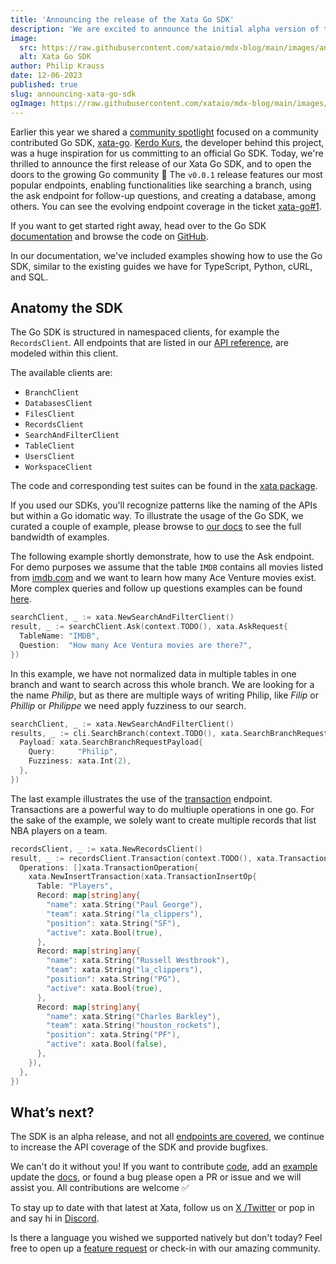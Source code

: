```yaml
---
title: 'Announcing the release of the Xata Go SDK'
description: 'We are excited to announce the initial alpha version of the Xata Go SDK.'
image:
  src: https://raw.githubusercontent.com/xataio/mdx-blog/main/images/announcing-xata-sdk-cover.jpg
  alt: Xata Go SDK
author: Philip Krauss
date: 12-06-2023
published: true
slug: announcing-xata-go-sdk
ogImage: https://raw.githubusercontent.com/xataio/mdx-blog/main/images/announcing-xata-sdk-cover.jpg
---
```


Earlier this year we shared a [community spotlight](https://xata.io/blog/community-spotlight-xata-go-sdk) focused on a community contributed Go SDK, [xata-go](https://github.com/kerdokurs/xata-go). [Kerdo Kurs](https://www.linkedin.com/in/kerdokurs/), the developer behind this project, was a huge inspiration for us committing to an official Go SDK. Today, we're thrilled to announce the first release of our Xata Go SDK, and to open the doors to the growing Go community 🎉
The `v0.0.1` release features our most popular endpoints, enabling functionalities like searching a branch, using the ask endpoint for follow-up questions, and creating a database, among others.
You can see the evolving endpoint coverage in the ticket [xata-go#1](https://github.com/xataio/xata-go/issues/1).

If you want to get started right away, head over to the Go SDK [documentation](/docs/sdk/go/overview) and browse the code on [GitHub](https://github.com/xataio/xata-go).

In our documentation, we've included examples showing how to use the Go SDK, similar to the existing guides we have for TypeScript, Python, cURL, and SQL.

## Anatomy the SDK

The Go SDK is structured in namespaced clients, for example the `RecordsClient`.
All endpoints that are listed in our [API reference](/docs/api-reference/db/db_branch_name/transaction), are modeled within this client.

The available clients are:

- `BranchClient`
- `DatabasesClient`
- `FilesClient`
- `RecordsClient`
- `SearchAndFilterClient`
- `TableClient`
- `UsersClient`
- `WorkspaceClient`

The code and corresponding test suites can be found in the [xata package](https://github.com/xataio/xata-go/tree/main/xata).

If you used our SDKs, you'll recognize patterns like the naming of the APIs but within a Go idomatic way.
To illustrate the usage of the Go SDK, we curated a couple of example, please browse to [our docs](/docs/sdk/get) to see the full bandwidth of examples.

The following example shortly demonstrate, how to use the Ask endpoint.
For demo purposes we assume that the table `IMDB` contains all movies listed from [imdb.com](https://www.imdb.com/) and we want to learn how many Ace Venture movies exist.
More complex queries and follow up questions examples can be found [here](/docs/sdk/ask).

```go
searchClient, _ := xata.NewSearchAndFilterClient()
result, _ := searchClient.Ask(context.TODO(), xata.AskRequest{
  TableName: "IMDB",
  Question:  "How many Ace Ventura movies are there?",
})
```

In this example, we have not normalized data in multiple tables in one branch and want to search across this whole branch.
We are looking for a the name _Philip_, but as there are multiple ways of writing Philip, like _Filip_ or _Phillip_ or _Philippe_ we need apply fuzziness to our search.

```go
searchClient, _ := xata.NewSearchAndFilterClient()
results, _ := cli.SearchBranch(context.TODO(), xata.SearchBranchRequest{
  Payload: xata.SearchBranchRequestPayload{
    Query:     "Philip",
    Fuzziness: xata.Int(2),
  },
})
```

The last example illustrates the use of the [transaction](/docs/sdk/transaction) endpoint.
Transactions are a powerful way to do multiuple operations in one go.
For the sake of the example, we solely want to create multiple records that list NBA players on a team.

```go
recordsClient, _ := xata.NewRecordsClient()
result, _ := recordsClient.Transaction(context.TODO(), xata.TransactionRequest{
  Operations: []xata.TransactionOperation{
    xata.NewInsertTransaction(xata.TransactionInsertOp{
      Table: "Players",
      Record: map[string]any{
        "name": xata.String("Paul George"),
        "team": xata.String("la_clippers"),
        "position": xata.String("SF"),
        "active": xata.Bool(true),
      },
      Record: map[string]any{
        "name": xata.String("Russell Westbrook"),
        "team": xata.String("la_clippers"),
        "position": xata.String("PG"),
        "active": xata.Bool(true),
      },
      Record: map[string]any{
        "name": xata.String("Charles Barkley"),
        "team": xata.String("houston_rockets"),
        "position": xata.String("PF"),
        "active": xata.Bool(false),
      },
    }),
  },
})
```

## What’s next?

The SDK is an alpha release, and not all [endpoints are covered](https://github.com/xataio/xata-go/issues/1), we continue to increase the API coverage of the SDK and provide bugfixes.

We can't do it without you! If you want to contribute [code](https://github.com/xataio/xata-go), add an [example](https://github.com/xataio/xata-go/tree/main/examples) update the [docs](/docs/sdk/go/overview), or found a bug please open a PR or issue and we will assist you. All contributions are welcome ✅

To stay up to date with that latest at Xata, follow us on [X /Twitter](https://twitter.com/xata) or pop in and say hi in [Discord](https://xata.io/discord).

Is there a language you wished we supported natively but don't today? Feel free to open up a [feature request](https://xata.canny.io/feature-requests) or check-in with our amazing community.
